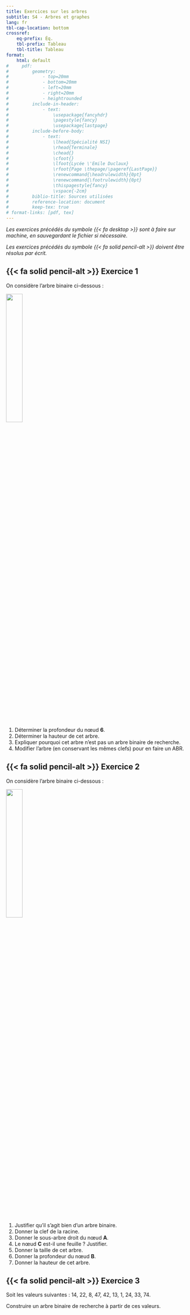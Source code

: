 ```yaml
---
title: Exercices sur les arbres
subtitle: S4 - Arbres et graphes
lang: fr
tbl-cap-location: bottom
crossref: 
    eq-prefix: Éq.
    tbl-prefix: Tableau
    tbl-title: Tableau
format:
    html: default
#     pdf: 
#         geometry:
#             - top=20mm
#             - bottom=20mm
#             - left=20mm
#             - right=20mm
#             - heightrounded
#         include-in-header:
#             - text:
#                 \usepackage{fancyhdr}
#                 \pagestyle{fancy}
#                 \usepackage{lastpage}
#         include-before-body:
#             - text:
#                 \lhead{Spécialité NSI} 
#                 \rhead{Terminale}
#                 \chead{} 
#                 \cfoot{}
#                 \lfoot{Lycée \'Emile Duclaux}
#                 \rfoot{Page \thepage/\pageref{LastPage}}
#                 \renewcommand{\headrulewidth}{0pt}
#                 \renewcommand{\footrulewidth}{0pt}
#                 \thispagestyle{fancy}
#                 \vspace{-2cm}
#         biblio-title: Sources utilisées
#         reference-location: document
#         keep-tex: true
# format-links: [pdf, tex]
---
```


_Les exercices précédés du symbole {{< fa desktop >}} sont à faire sur machine, en sauvegardant le fichier si nécessaire._

_Les exercices précédés du symbole {{< fa solid pencil-alt >}} doivent être résolus par écrit._

## {{< fa solid pencil-alt >}} Exercice 1

On considère l'arbre binaire ci-dessous :

![](exos_arbres_1.png){width=30% fig-align="center"}

1. Déterminer la profondeur du nœud **6**.
2. Déterminer la hauteur de cet arbre.
3. Expliquer pourquoi cet arbre n'est pas un arbre binaire de recherche.
4. Modifier l'arbre (en conservant les mêmes clefs) pour en faire un ABR.

## {{< fa solid pencil-alt >}} Exercice 2

On considère l'arbre binaire ci-dessous :

![](exos_arbres_2.png){width=30% fig-align="center"}

1. Justifier qu'il s'agit bien d'un arbre binaire.
2. Donner la clef de la racine.
3. Donner le sous-arbre droit du nœud **A**.
4. Le nœud **C** est-il une feuille ? Justifier.
5. Donner la taille de cet arbre.
6. Donner la profondeur du nœud **B**.
7. Donner la hauteur de cet arbre.

## {{< fa solid pencil-alt >}} Exercice 3

Soit les valeurs suivantes : 14, 22, 8, 47, 42, 13, 1, 24, 33, 74.

Construire un arbre binaire de recherche à partir de ces valeurs. 
